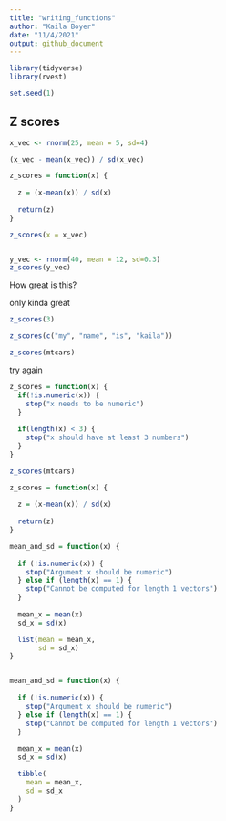 ```yaml
---
title: "writing_functions"
author: "Kaila Boyer"
date: "11/4/2021"
output: github_document
---
```



```r
library(tidyverse)
library(rvest)

set.seed(1)
```



## Z scores 

```r
x_vec <- rnorm(25, mean = 5, sd=4)

(x_vec - mean(x_vec)) / sd(x_vec)

z_scores = function(x) {
  
  z = (x-mean(x)) / sd(x)
  
  return(z)
}

z_scores(x = x_vec)


y_vec <- rnorm(40, mean = 12, sd=0.3)
z_scores(y_vec)

```

How great is this? 

only kinda great 

```r
z_scores(3)

z_scores(c("my", "name", "is", "kaila"))

z_scores(mtcars)
```

try again 
```r
z_scores = function(x) { 
  if(!is.numeric(x)) { 
    stop("x needs to be numeric")
  }
  
  if(length(x) < 3) { 
    stop("x should have at least 3 numbers")
  }
}

z_scores(mtcars)
```

```r
z_scores = function(x) {
  
  z = (x-mean(x)) / sd(x)
  
  return(z)
}

```

```r

mean_and_sd = function(x) {
  
  if (!is.numeric(x)) {
    stop("Argument x should be numeric")
  } else if (length(x) == 1) {
    stop("Cannot be computed for length 1 vectors")
  }
  
  mean_x = mean(x)
  sd_x = sd(x)

  list(mean = mean_x, 
       sd = sd_x)
}


mean_and_sd = function(x) {
  
  if (!is.numeric(x)) {
    stop("Argument x should be numeric")
  } else if (length(x) == 1) {
    stop("Cannot be computed for length 1 vectors")
  }
  
  mean_x = mean(x)
  sd_x = sd(x)

  tibble(
    mean = mean_x, 
    sd = sd_x
  )
}

```




